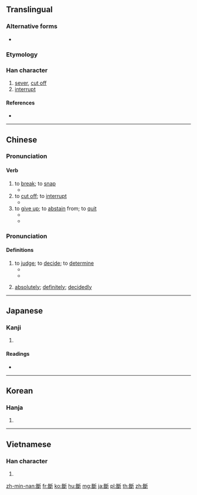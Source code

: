 {{also|断}}
==Translingual==

===Alternative forms===
* {{l|mul|𣃔}}

===Etymology===
{{Han compound|㡭|斤|ls=ic}}

===Han character===
{{Han char|rn=69|rad=斤|as=14|sn=18|four=22721|canj=VIHML|ids=⿰㡭斤}}

# [[sever]], [[cut off]]
# [[interrupt]]

====References====
* {{Han ref|kx=0480.350|dkj=13611|dj=0841.220|hdz=32028.130|uh=65B7|ud=26039|bh=C25F|bd=49759}}

----

==Chinese==
{{zh-forms|s=断}}

===Pronunciation===
{{zh-pron
|m=duàn
|c=dyun6,tyun5
|mc=y
|oc=y
|ma=
|cat=v
}}

====Verb====
{{zh-verb}}

# to [[break]]; to [[snap]]
#* {{zh-x|他 說 他 的 手臂 斷 了。|He said that he'd broken his arm}}
# to [[cut off]]; to [[interrupt]]
#* {{zh-x|通話 斷 了。|the line has gone dead}}
# to [[give up]]; to [[abstain]] from; to [[quit]]
#* {{zh-x|斷 烟|to quit smoking}}
#* {{zh-x|在 孩子 三 個 月 大 時，她 給 孩子 斷 了 奶，並 開始 喂 奶粉。|She [[wean]]ed her baby when he was 3 months old and started him on powdered milk.}}

===Pronunciation===
{{zh-pron
|m=duàn
|c=dyun3
|ma=
|cat=v
}}

====Definitions====
{{zh-hanzi}}

# to [[judge]]; to [[decide]]; to [[determine]]
#* {{zh-l|判断/判斷|to decide, to determine}}
#* {{zh-x|這 個 案子 很 難 '''斷'''。|It is hard to '''judge''' this case.}}
# {{qualifier|used in the negative}} [[absolutely]]; [[definitely]]; [[decidedly]]

----

==Japanese==

===Kanji===
{{ja-kanji|grade=|rs=斤14|style=ky|shin=断}}

# {{defn|lang=ja|sort=斤14}}

====Readings====
* {{ja-readings|on=[[だん]] (dan)|kun=[[たつ]] (tatsu), [[ことわる]] (kotowaru)}}

----

==Korean==

===Hanja===
{{ko-hanja|hangeul=단|eumhun=|rv=dan|mr=tan|y=tan}}

# {{defn|lang=ko|sort=斤14}}

----

==Vietnamese==

===Han character===
{{vi-hantu|[[đoán]], [[đoạn]]|rs=斤14}}

# {{defn|lang=vi|sort=斤14}}

[[zh-min-nan:斷]]
[[fr:斷]]
[[ko:斷]]
[[hu:斷]]
[[mg:斷]]
[[ja:斷]]
[[pl:斷]]
[[th:斷]]
[[zh:斷]]